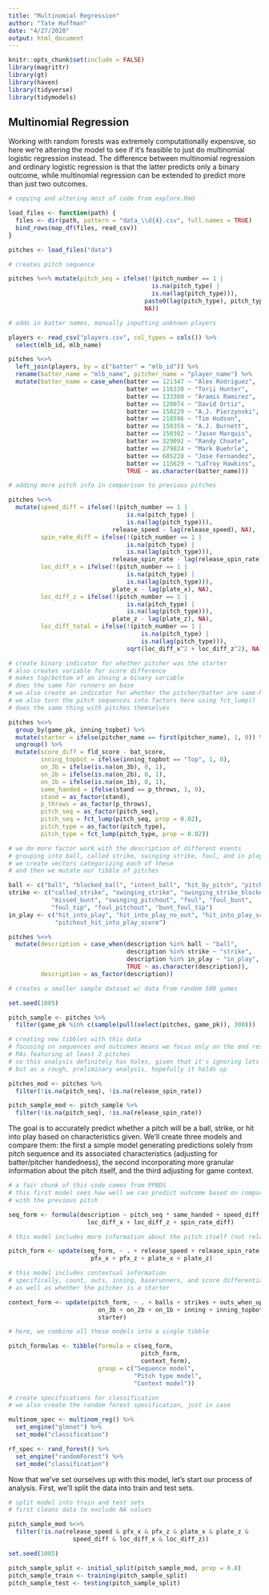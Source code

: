 ```yaml
---
title: "Multinomial Regression"
author: "Tate Huffman"
date: "4/27/2020"
output: html_document
---
```


```r
knitr::opts_chunk$set(include = FALSE)
library(magrittr)
library(gt)
library(haven)
library(tidyverse)
library(tidymodels)
```

## Multinomial Regression

Working with random forests was extremely computationally expensive, so here we're altering the model to see if it's feasible to just do multinomial logistic regression instead. The difference between multinomial regression and ordinary logistic regression is that the latter predicts only a binary outcome, while multinomial regression can be extended to predict more than just two outcomes.

```r

# copying and altering most of code from explore.Rmd

load_files <- function(path) { 
  files <- dir(path, pattern = "data_\\d{4}.csv", full.names = TRUE)
  bind_rows(map_df(files, read_csv))
}

pitches <- load_files("data")

# creates pitch sequence

pitches %<>% mutate(pitch_seq = ifelse(!(pitch_number == 1 |
                                        is.na(pitch_type) |
                                        is.na(lag(pitch_type))), 
                                      paste0(lag(pitch_type), pitch_type),
                                      NA))

# adds in batter names, manually inputting unknown players

players <- read_csv("players.csv", col_types = cols()) %>% 
  select(mlb_id, mlb_name)

pitches %<>% 
  left_join(players, by = c("batter" = "mlb_id")) %>% 
  rename(batter_name = "mlb_name", pitcher_name = "player_name") %>% 
  mutate(batter_name = case_when(batter == 121347 ~ "Alex Rodriguez",
                                 batter == 116338 ~ "Torii Hunter",
                                 batter == 133380 ~ "Aramis Ramirez",
                                 batter == 120074 ~ "David Ortiz",
                                 batter == 150229 ~ "A.J. Pierzynski",
                                 batter == 218596 ~ "Tim Hudson",
                                 batter == 150359 ~ "A.J. Burnett",
                                 batter == 150302 ~ "Jason Marquis",
                                 batter == 329092 ~ "Randy Choate",
                                 batter == 279824 ~ "Mark Buehrle",
                                 batter == 605228 ~ "Jose Fernandez",
                                 batter == 115629 ~ "LaTroy Hawkins",
                                 TRUE ~ as.character(batter_name)))

# adding more pitch info in comparison to previous pitches

pitches %<>% 
  mutate(speed_diff = ifelse(!(pitch_number == 1 | 
                                 is.na(pitch_type) | 
                                 is.na(lag(pitch_type))),
                             release_speed - lag(release_speed), NA),
         spin_rate_diff = ifelse(!(pitch_number == 1 | 
                                 is.na(pitch_type) | 
                                 is.na(lag(pitch_type))),
                             release_spin_rate - lag(release_spin_rate), NA),
         loc_diff_x = ifelse(!(pitch_number == 1 | 
                                 is.na(pitch_type) | 
                                 is.na(lag(pitch_type))),
                             plate_x - lag(plate_x), NA),
         loc_diff_z = ifelse(!(pitch_number == 1 | 
                                 is.na(pitch_type) | 
                                 is.na(lag(pitch_type))),
                             plate_z - lag(plate_z), NA),
         loc_diff_total = ifelse(!(pitch_number == 1 | 
                                     is.na(pitch_type) | 
                                     is.na(lag(pitch_type))),
                                 sqrt(loc_diff_x^2 + loc_diff_z^2), NA))

# create binary indicator for whether pitcher was the starter
# also creates variable for score difference
# makes top/bottom of an inning a binary variable
# does the same for runners on base
# we also create an indicator for whether the pitcher/batter are same-handed
# we also turn the pitch sequences into factors here using fct_lump()
# does the same thing with pitches themselves

pitches %<>% 
  group_by(game_pk, inning_topbot) %>% 
  mutate(starter = ifelse(pitcher_name == first(pitcher_name), 1, 0)) %>% 
  ungroup() %>% 
  mutate(score_diff = fld_score - bat_score,
         inning_topbot = ifelse(inning_topbot == "Top", 1, 0),
         on_3b = ifelse(is.na(on_3b), 0, 1),
         on_2b = ifelse(is.na(on_2b), 0, 1),
         on_1b = ifelse(is.na(on_1b), 0, 1),
         same_handed = ifelse(stand == p_throws, 1, 0),
         stand = as_factor(stand),
         p_throws = as_factor(p_throws),
         pitch_seq = as_factor(pitch_seq), 
         pitch_seq = fct_lump(pitch_seq, prop = 0.02),
         pitch_type = as_factor(pitch_type), 
         pitch_type = fct_lump(pitch_type, prop = 0.02))

# we do more factor work with the description of different events
# grouping into ball, called strike, swinging strike, foul, and in play
# we create vectors categorizing each of these
# and then we mutate our tibble of pitches

ball <- c("ball", "blocked_ball", "intent_ball", "hit_by_pitch", "pitchout")
strike <- c("called_strike", "swinging_strike", "swinging_strike_blocked", 
            "missed_bunt", "swinging_pitchout", "foul", "foul_bunt", 
            "foul_tip", "foul_pitchout", "bunt_foul_tip")
in_play <- c("hit_into_play", "hit_into_play_no_out", "hit_into_play_score",
             "pitchout_hit_into_play_score")

pitches %<>% 
  mutate(description = case_when(description %in% ball ~ "ball",
                                 description %in% strike ~ "strike", 
                                 description %in% in_play ~ "in_play",
                                 TRUE ~ as.character(description)),
         description = as_factor(description))

# creates a smaller sample dataset w/ data from random 500 games

set.seed(1005)

pitch_sample <- pitches %>% 
  filter(game_pk %in% c(sample(pull(select(pitches, game_pk)), 300)))

# creating new tibbles with this data
# focusing on sequences and outcomes means we focus only on the end result of
# PAs featuring at least 2 pitches
# so this analysis definitely has holes, given that it's ignoring lots of data
# but as a rough, preliminary analysis, hopefully it holds up

pitches_mod <- pitches %>%
  filter(!is.na(pitch_seq), !is.na(release_spin_rate))

pitch_sample_mod <- pitch_sample %>% 
  filter(!is.na(pitch_seq), !is.na(release_spin_rate))

```

The goal is to accurately predict whether a pitch will be a ball, strike, or hit into play based on characteristics given. We'll create three models and compare them: the first a simple model generating predictions solely from pitch sequence and its associated characteristics (adjusting for batter/pitcher handedness), the second incorporating more granular information about the pitch itself, and the third adjusting for game context. 

```r

# a fair chunk of this code comes from PPBDS
# this first model sees how well we can predict outcome based on comparisons
# with the previous pitch

seq_form <- formula(description ~ pitch_seq * same_handed + speed_diff + 
                      loc_diff_x + loc_diff_z + spin_rate_diff)

# this model includes more information about the pitch itself (not relative)

pitch_form <- update(seq_form, ~ . + release_speed + release_spin_rate + 
                       pfx_x + pfx_z + plate_x + plate_z)

# this model includes contextual information
# specifically, count, outs, inning, baserunners, and score differential
# as well as whether the pitcher is a starter

context_form <- update(pitch_form, ~ . + balls + strikes + outs_when_up +
                         on_3b + on_2b + on_1b + inning + inning_topbot +
                         starter)

# here, we combine all these models into a single tibble

pitch_formulas <- tibble(formula = c(seq_form,
                                     pitch_form,
                                     context_form),
                         group = c("Sequence model",
                                   "Pitch type model",
                                   "Context model"))

# create specifications for classification
# we also create the random forest specification, just in case

multinom_spec <- multinom_reg() %>% 
  set_engine("glmnet") %>% 
  set_mode("classification")

rf_spec <- rand_forest() %>%
  set_engine("randomForest") %>%
  set_mode("classification") 

```

Now that we've set ourselves up with this model, let's start our process of analysis. First, we'll split the data into train and test sets.

```r

# split model into train and test sets
# first cleans data to exclude NA values

pitch_sample_mod %<>% 
  filter(!is.na(release_speed & pfx_x & pfx_z & plate_x & plate_z &
                  speed_diff & loc_diff_x & loc_diff_z))

set.seed(1005)

pitch_sample_split <- initial_split(pitch_sample_mod, prop = 0.8)
pitch_sample_train <- training(pitch_sample_split)
pitch_sample_test <- testing(pitch_sample_split)

```
